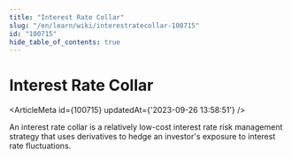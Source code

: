 ```yaml
---
title: "Interest Rate Collar"
slug: "/en/learn/wiki/interestratecollar-100715"
id: "100715"
hide_table_of_contents: true
---
```



# Interest Rate Collar

<ArticleMeta id={100715} updatedAt={'2023-09-26 13:58:51'} />
<div className='border-solid border-b border-t-0 my-4 border-[var(--ifm-color-gray-300)]' />

An interest rate collar is a relatively low-cost interest rate risk management strategy that uses derivatives to hedge an investor's exposure to interest rate fluctuations.
